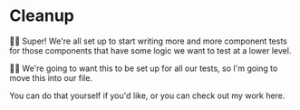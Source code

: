 # Cleanup

👨‍💼 Super! We're all set up to start writing more and more component tests for
those components that have some logic we want to test at a lower level.

🧝‍♂️ We're going to want this to be set up for all our tests, so I'm going to move
this into our <InlineFile file="tests/setup/setup-test-env.ts" /> file.

You can do that yourself if you'd like, or you
can <DiffLink>check out my work here</DiffLink>.
